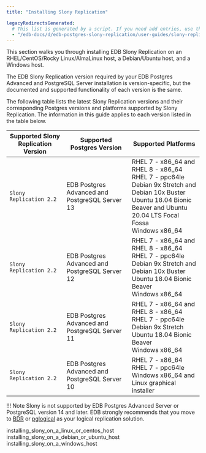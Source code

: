 ```yaml
---
title: "Installing Slony Replication"

legacyRedirectsGenerated:
  # This list is generated by a script. If you need add entries, use the `legacyRedirects` key.
  - "/edb-docs/d/edb-postgres-slony-replication/user-guides/slony-replication-guide/1.0/installation.html"
---
```


<div id="installing_slony" class="registered_link"></div>

This section walks you through installing EDB Slony Replication on an RHEL/CentOS/Rocky Linux/AlmaLinux host, a Debian/Ubuntu host, and a Windows host.

The EDB Slony Replication version required by your EDB Postgres Advanced and PostgreSQL Server installation is version-specific, but the documented and supported functionality of each version is the same.

The following table lists the latest Slony Replication versions and their corresponding Postgres versions and platforms supported by Slony Replication. The information in this guide applies to each version listed in the table below.

| **Supported Slony Replication Version** | **Supported Postgres Version**                         | **Supported Platforms**                                                                                                                                                                     |
| --------------------------------------- | -------------------------------------------------------| ------------------------------------------------------------------------------------------------------------------------------------------------------------------------------------------- |
| `Slony Replication 2.2`                 | EDB Postgres Advanced and PostgreSQL Server 13         | RHEL 7 - x86_64 and RHEL 8 - x86_64 <br/>RHEL 7 - ppc64le <br/>Debian 9x Stretch and Debian 10x Buster <br/>Ubuntu 18.04 Bionic Beaver and Ubuntu 20.04 LTS Focal Fossa <br/>Windows x86_64 |
| `Slony Replication 2.2`                 | EDB Postgres Advanced and PostgreSQL Server 12         | RHEL 7 - x86_64 and RHEL 8 - x86_64 <br/>RHEL 7 - ppc64le <br/>Debian 9x Stretch and Debian 10x Buster <br/>Ubuntu 18.04 Bionic Beaver <br/>Windows x86_64                                  |
| `Slony Replication 2.2`                 | EDB Postgres Advanced and PostgreSQL Server 11         | RHEL 7 - x86_64 and RHEL 8 - x86_64 <br/>RHEL 7 - ppc64le <br/>Debian 9x Stretch <br/>Ubuntu 18.04 Bionic Beaver <br/>Windows x86_64                                                                   |
| `Slony Replication 2.2`                 | EDB Postgres Advanced and PostgreSQL Server 10  | RHEL 7 - x86_64 <br/>RHEL 7 - ppc64le <br/>Windows x86_64 and Linux graphical installer                                                                                                     |

!!! Note
    Slony is not supported by EDB Postgres Advanced Server or PostgreSQL version 14 and later. EDB strongly recommends that you move to [BDR](/bdr/latest/) or [pglogical](/pglogical/latest/) as your logical replication solution. 

<div class="toctree" maxdepth="3">

installing_slony_on_a_linux_or_centos_host installing_slony_on_a_debian_or_ubuntu_host installing_slony_on_a_windows_host

</div>